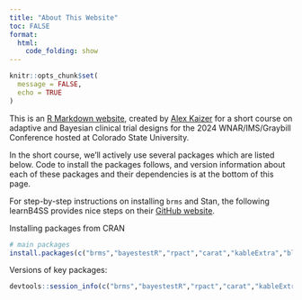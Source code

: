 ```yaml
---
title: "About This Website"
toc: FALSE
format:
  html:
    code_folding: show
---
```


```r
knitr::opts_chunk$set(
  message = FALSE,
  echo = TRUE
)
```

This is an [R Markdown website](http://rmarkdown.rstudio.com/rmarkdown_websites.html), created by [Alex Kaizer](https://www.alexkaizer.com) for a short course on adaptive and Bayesian clinical trial designs for the 2024 WNAR/IMS/Graybill Conference hosted at Colorado State University.

In the short course, we'll actively use several packages which are listed below. Code to install the packages follows, and version information about each of these packages and their dependencies is at the bottom of this page.

For step-by-step instructions on installing `brms` and Stan, the following learnB4SS provides nice steps on their [GitHub website](https://learnb4ss.github.io/learnB4SS/articles/install-brms.html). 

Installing packages from CRAN

```r
# main packages
install.packages(c("brms","bayestestR","rpact","carat","kableExtra","blindrecalc","gsDesign"))
```

Versions of key packages:

```r
devtools::session_info(c("brms","bayestestR","rpact","carat","kableExtra","blindrecalc","gsDesign"))
```

